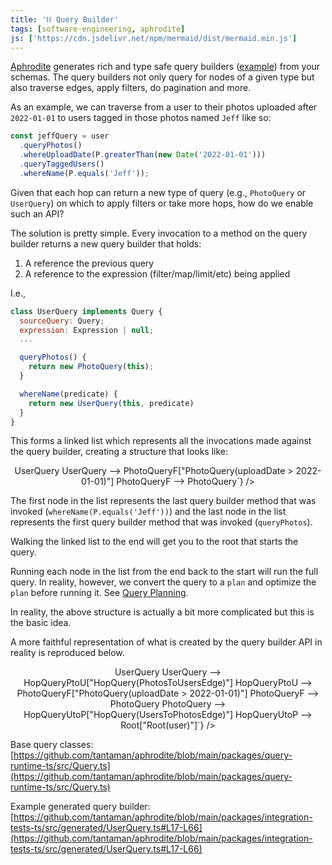 ```yaml
---
title: '⛓ Query Builder'
tags: [software-engineering, aphrodite]
js: ['https://cdn.jsdelivr.net/npm/mermaid/dist/mermaid.min.js']
---
```



[Aphrodite](http://aphrodite.sh) generates rich and type safe query builders ([example](https://github.com/tantaman/aphrodite/blob/main/packages/integration-tests-ts/src/generated/UserQuery.ts#L17-L66)) from your schemas.
The query builders not only query for nodes of a given type but also traverse edges, apply filters, do pagination and more.

As an example, we can traverse from a user to their photos uploaded after `2022-01-01` to users tagged in those photos named `Jeff` like so:

```typescript
const jeffQuery = user
  .queryPhotos()
  .whereUploadDate(P.greaterThan(new Date('2022-01-01')))
  .queryTaggedUsers()
  .whereName(P.equals('Jeff'));
```

Given that each hop can return a new type of query (e.g., `PhotoQuery` or `UserQuery`) on which to apply filters or take more hops, how do we enable such an API?

The solution is pretty simple. Every invocation to a method on the query builder returns a new query builder that holds:

1. A reference the previous query
2. A reference to the expression (filter/map/limit/etc) being applied

I.e.,

```javascript
class UserQuery implements Query {
  sourceQuery: Query;
  expression: Expression | null;
  ...

  queryPhotos() {
    return new PhotoQuery(this);
  }

  whereName(predicate) {
    return new UserQuery(this, predicate)
  }
}
```

This forms a linked list which represents all the invocations made against the query builder, creating a structure that looks like:

<center>
  <Mermaid
    id="one"
    chart={`graph LR
UserQueryF["UserQuery(name == Jeff)"] --> UserQuery
UserQuery --> PhotoQueryF["PhotoQuery(uploadDate > 2022-01-01)"]
PhotoQueryF --> PhotoQuery`}
  />
</center>

The first node in the list represents the last query builder method that was invoked (`whereName(P.equals('Jeff'))`) and the last node in the list represents the first query builder method that was invoked (`queryPhotos`).

Walking the linked list to the end will get you to the root that starts the query.

Running each node in the list from the end back to the start will run the full query. In reality, however, we convert the query to a `plan` and optimize the `plan` before running it. See [Query Planning](./2022-05-26-query-planning).

In reality, the above structure is actually a bit more complicated but this is the basic idea.

A more faithful representation of what is created by the query builder API in reality is reproduced below.

<center>
  <Mermaid
    id="two"
    chart={`graph TD
UserQueryF["UserQuery(name == Jeff)"] --> UserQuery
UserQuery --> HopQueryPtoU["HopQuery(PhotosToUsersEdge)"]
HopQueryPtoU --> PhotoQueryF["PhotoQuery(uploadDate > 2022-01-01)"]
PhotoQueryF --> PhotoQuery
PhotoQuery --> HopQueryUtoP["HopQuery(UsersToPhotosEdge)"]
HopQueryUtoP --> Root["Root(user)"]`}
  />
</center>

Base query classes:
[https://github.com/tantaman/aphrodite/blob/main/packages/query-runtime-ts/src/Query.ts](https://github.com/tantaman/aphrodite/blob/main/packages/query-runtime-ts/src/Query.ts)

Example generated query builder:
[https://github.com/tantaman/aphrodite/blob/main/packages/integration-tests-ts/src/generated/UserQuery.ts#L17-L66](https://github.com/tantaman/aphrodite/blob/main/packages/integration-tests-ts/src/generated/UserQuery.ts#L17-L66)
